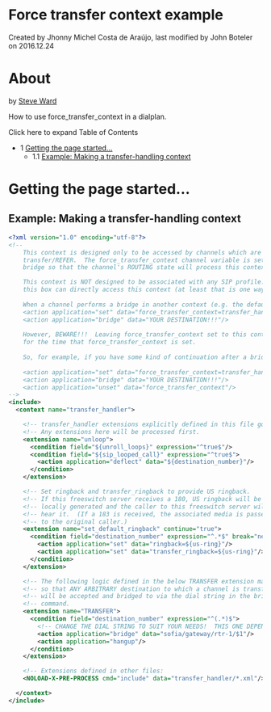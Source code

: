 
# Force transfer context example 

 Created by  Jhonny Michel Costa de Araújo, last modified by  John Boteler on 2016.12.24

# About

by [Steve Ward](https://freeswitch.org/confluence/display/~sward)

How to use force\_transfer\_context in a dialplan.

Click here to expand Table of Contents

* 1 [Getting the page started...](#getting-the-page-started)  
   * 1.1 [Example: Making a transfer-handling context](#example-making-a-transfer-handling-context)

# Getting the page started...

## Example: Making a transfer-handling context

```xml
<?xml version="1.0" encoding="utf-8"?>
<!--
    This context is designed only to be accessed by channels which are bridged and receive a
    transfer/REFER.  The force_transfer_context channel variable is set prior to executing a
    bridge so that the channel's ROUTING state will process this context for handling a transfer/REFER.

    This context is NOT designed to be associated with any SIP profile.  If that is maintained, no call sent to
    this box can directly access this context (at least that is one way to implement this).
    
    When a channel performs a bridge in another context (e.g. the default context), do your bridge something like this:
    <action application="set" data="force_transfer_context=transfer_handler"/>
    <action application="bridge" data="YOUR DESTINATION!!!"/>
    
    However, BEWARE!!!  Leaving force_transfer_context set to this context will affect ANY transfer of a channel
    for the time that force_transfer_context is set.
    
    So, for example, if you have some kind of continuation after a bridge, you may want to do something like:
    
    <action application="set" data="force_transfer_context=transfer_handler"/>
    <action application="bridge" data="YOUR DESTINATION!!!"/>
    <action application="unset" data="force_transfer_context"/>
--> 
<include>
  <context name="transfer_handler">

    <!-- transfer_handler extensions explicitly defined in this file go here.  -->
    <!-- Any extensions here will be processed first.                          -->
    <extension name="unloop">
      <condition field="${unroll_loops}" expression="^true$"/>
      <condition field="${sip_looped_call}" expression="^true$">
        <action application="deflect" data="${destination_number}"/>
      </condition>
    </extension>

    <!-- Set ringback and transfer_ringback to provide US ringback.      -->
    <!-- If this freeswitch server receives a 180, US ringback will be   -->
    <!-- locally generated and the caller to this freeswitch server will -->
    <!-- hear it.  (If a 183 is received, the associated media is passed -->
    <!-- to the original caller.)                                        -->
    <extension name="set_default_ringback" continue="true">
      <condition field="destination_number" expression="^.*$" break="never">
        <action application="set" data="ringback=${us-ring}"/>
        <action application="set" data="transfer_ringback=${us-ring}"/>
      </condition>
    </extension>

    <!-- The following logic defined in the below TRANSFER extension makes it -->
    <!-- so that ANY ARBITRARY destination to which a channel is transferred  -->
    <!-- will be accepted and bridged to via the dial string in the bridge    -->
    <!-- command.                                                             -->
    <extension name="TRANSFER">
      <condition field="destination_number" expression="^(.*)$">
        <!-- CHANGE THE DIAL STRING TO SUIT YOUR NEEDS!  THIS ONE DEPENDS ON A GATEWAY DEFINED AS 'rtr-1' -->
        <action application="bridge" data="sofia/gateway/rtr-1/$1"/>
        <action application="hangup"/>
      </condition>
    </extension>

    <!-- Extensions defined in other files:                                    -->
    <NOLOAD-X-PRE-PROCESS cmd="include" data="transfer_handler/*.xml"/>

  </context>
</include>  


```


